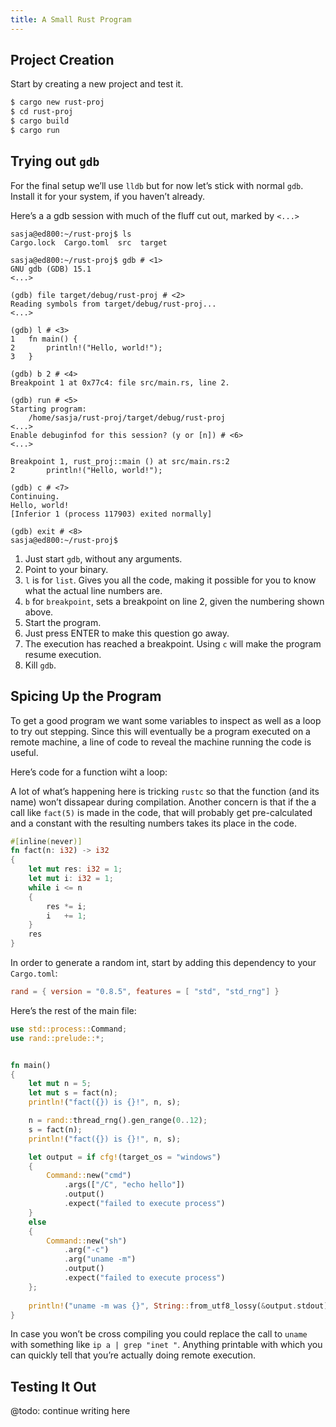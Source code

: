 ```yaml
---
title: A Small Rust Program
---
```



## Project Creation

Start by creating a new project and test it.

```bash
$ cargo new rust-proj
$ cd rust-proj
$ cargo build
$ cargo run
```

## Trying out `gdb`

For the final setup we'll use `lldb` but for now let's stick with normal `gdb`. Install it for your system, if you haven't already.

Here's a a gdb session with much of the fluff cut out, marked by `<...>`


```
sasja@ed800:~/rust-proj$ ls
Cargo.lock  Cargo.toml  src  target

sasja@ed800:~/rust-proj$ gdb # <1>
GNU gdb (GDB) 15.1
<...>

(gdb) file target/debug/rust-proj # <2>
Reading symbols from target/debug/rust-proj...
<...>

(gdb) l # <3>
1	fn main() {
2	    println!("Hello, world!");
3	}

(gdb) b 2 # <4>
Breakpoint 1 at 0x77c4: file src/main.rs, line 2.

(gdb) run # <5>
Starting program: 
    /home/sasja/rust-proj/target/debug/rust-proj
<...>
Enable debuginfod for this session? (y or [n]) # <6>
<...>

Breakpoint 1, rust_proj::main () at src/main.rs:2
2	    println!("Hello, world!");

(gdb) c # <7>
Continuing.
Hello, world!
[Inferior 1 (process 117903) exited normally]

(gdb) exit # <8>
sasja@ed800:~/rust-proj$
```

1. Just start `gdb`, without any arguments.
2. Point to your binary.
3. `l` is for `list`. Gives you all the code, making it possible for you to know what the actual line numbers are.
4. `b` for `breakpoint`, sets a breakpoint on line 2, given the numbering shown above.
5. Start the program.
6. Just press ENTER to make this question go away.
7. The execution has reached a breakpoint. Using `c` will make the program resume execution.
8. Kill `gdb`.



## Spicing Up the Program

To get a good program we want some variables to inspect as well as a loop to try out stepping.
Since this will eventually be a program executed on a remote machine, a line of code to reveal the machine running the code is useful.

Here's code for a function wiht a loop:

:::{.column-margin}
A lot of what's happening here is tricking `rustc` so that the function (and its name) won't dissapear during compilation.
Another concern is that if the a call like `fact(5)` is made in the code, that will probably get pre-calculated and a constant with the resulting numbers takes its place in the code.
:::
```rust
#[inline(never)]
fn fact(n: i32) -> i32
{
    let mut res: i32 = 1;
    let mut i: i32 = 1;
    while i <= n
    {
        res *= i;
        i   += 1;
    }
    res
}
```

In order to generate a random int, start by adding this dependency to your `Cargo.toml`:

```toml
rand = { version = "0.8.5", features = [ "std", "std_rng"] }
```

Here's the rest of the main file:

```rust
use std::process::Command;
use rand::prelude::*;


fn main() 
{
    let mut n = 5;
    let mut s = fact(n);
    println!("fact({}) is {}!", n, s);

    n = rand::thread_rng().gen_range(0..12);
    s = fact(n);
    println!("fact({}) is {}!", n, s);

    let output = if cfg!(target_os = "windows")
    {
        Command::new("cmd")
            .args(["/C", "echo hello"])
            .output()
            .expect("failed to execute process")
    } 
    else
    {
        Command::new("sh")
            .arg("-c")
            .arg("uname -m")
            .output()
            .expect("failed to execute process")
    };
    
    println!("uname -m was {}", String::from_utf8_lossy(&output.stdout));
}
```

In case you won't be cross compiling you could replace the call to `uname` with something like `ip a | grep "inet "`.
Anything printable with which you can quickly tell that you're actually doing remote execution.



## Testing It Out

@todo: continue writing here


